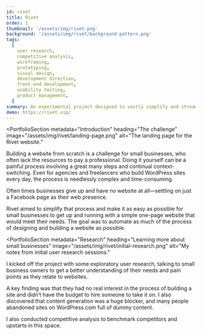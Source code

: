 ```yaml
---
id: rivet
title: Rivet
order: 1
thumbnail: '/assets/img/rivet.png'
background: '/assets/img/rivet/background-pattern.png'
tags:
  [
    user research,
    competitive analysis,
    wireframing,
    prototyping,
    visual design,
    development direction,
    front-end development,
    usability testing,
    product management,
  ]
summary: An experimental project designed to vastly simplify and streamline the WordPress site-building process for small business owners by using technology to automate design decisions.
demo: https://rivet.vip/
---
```



<PortfolioSection
  metadata="Introduction"
  heading="The challenge"
  image="/assets/img/rivet/landing-page.png"
  alt="The landing page for the Rivet website."
>

Building a website from scratch is a challenge for small businesses, who often lack the resources to pay a professional. Doing it yourself can be a painful process involving a great many steps and continual context-switching. Even for agencies and freelancers who build WordPress sites every day, the process is needlessly complex and time-consuming.

Often times businesses give up and have no website at all—settling on just a Facebook page as their web presence.

Rivet aimed to simplify that process and make it as easy as possible for small businesses to get up and running with a simple one-page website that would meet their needs. The goal was to automate as much of the process of designing and building a website as possible.

</PortfolioSection>

<PortfolioSection
  metadata="Research"
  heading="Learning more about small businesses"
  image="/assets/img/rivet/initial-research.png"
  alt="My notes from initial user research sessions."
>

I kicked off the project with some exploratory user research, talking to small business owners to get a better understanding of their needs and pain points as they relate to websites.

A key finding was that they had no real interest in the process of building a site and didn’t have the budget to hire someone to take it on. I also discovered that content generation was a huge blocker, and many people abandoned sites on WordPress.com full of dummy content.

I also conducted competitive analysis to benchmark competitors and upstarts in this space.

</PortfolioSection>
